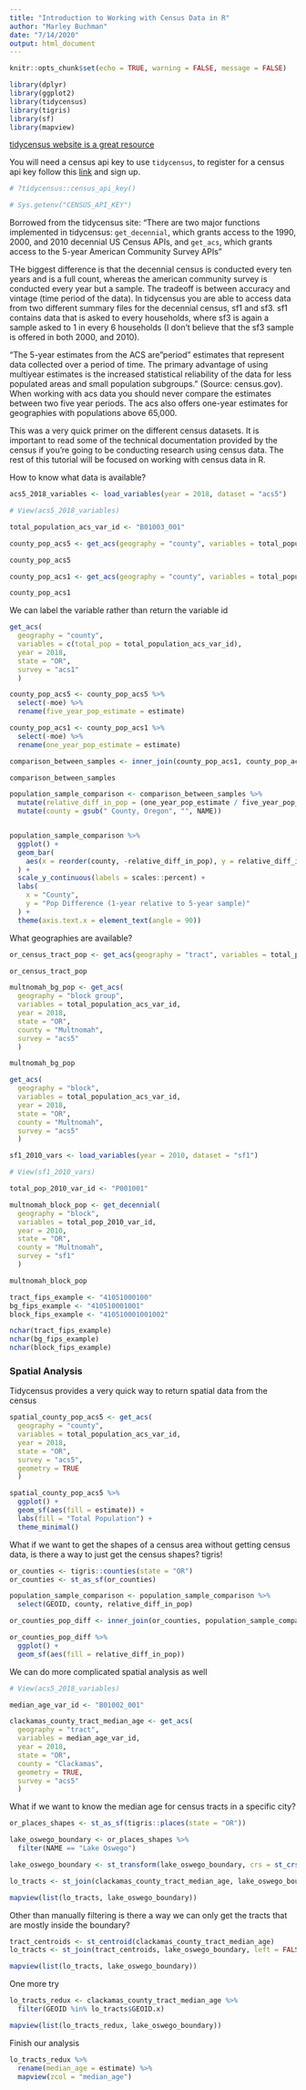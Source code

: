 ```yaml
---
title: "Introduction to Working with Census Data in R"
author: "Marley Buchman"
date: "7/14/2020"
output: html_document
---
```


```r
knitr::opts_chunk$set(echo = TRUE, warning = FALSE, message = FALSE)
```


```r
library(dplyr)
library(ggplot2)
library(tidycensus)
library(tigris)
library(sf)
library(mapview)
```


[tidycensus website is a great resource](https://walker-data.com/tidycensus/)

You will need a census api key to use `tidycensus`, to register for a census api key follow this [link](https://api.census.gov/data/key_signup.html) and sign up.
```r
# ?tidycensus::census_api_key()

# Sys.getenv("CENSUS_API_KEY")
```

Borrowed from the tidycensus site:
"There are two major functions implemented in tidycensus: `get_decennial`, which grants access to the 1990, 2000, and 2010 decennial US Census APIs, and `get_acs`, which grants access to the 5-year American Community Survey APIs"

THe biggest difference is that the decennial census is conducted every ten years and is a full count, whereas the american community survey is conducted every year but a sample. The tradeoff is between accuracy and vintage (time period of the data). In tidycensus you are able to access data from two different summary files for the decennial census, sf1 and sf3. sf1 contains data that is asked to every households, where sf3 is again a sample asked to 1 in every 6 households (I don't believe that the sf3 sample is offered in both 2000, and 2010).

"The 5-year estimates from the ACS are "period" estimates that represent data collected over a period of time. The primary advantage of using multiyear estimates is the increased statistical reliability of the data for less populated areas and small population subgroups." (Source: census.gov). When working with acs data you should never compare the estimates between two five year periods. The acs also offers one-year estimates for geographies with populations above 65,000. 

This was a very quick primer on the different census datasets. It is important to read some of the technical documentation provided by the census if you're going to be conducting research using census data. The rest of this tutorial will be focused on working with census data in R.

How to know what data is available?
```r
acs5_2018_variables <- load_variables(year = 2018, dataset = "acs5")

# View(acs5_2018_variables)
```


```r
total_population_acs_var_id <- "B01003_001"

county_pop_acs5 <- get_acs(geography = "county", variables = total_population_acs_var_id, year = 2018, state = "OR", survey = "acs5")

county_pop_acs5
```

```r
county_pop_acs1 <- get_acs(geography = "county", variables = total_population_acs_var_id, year = 2018, state = "OR", survey = "acs1")

county_pop_acs1
```


We can label the variable rather than return the variable id
```r
get_acs(
  geography = "county", 
  variables = c(total_pop = total_population_acs_var_id), 
  year = 2018, 
  state = "OR", 
  survey = "acs1"
  )
```


```r
county_pop_acs5 <- county_pop_acs5 %>% 
  select(-moe) %>% 
  rename(five_year_pop_estimate = estimate)

county_pop_acs1 <- county_pop_acs1 %>% 
  select(-moe) %>% 
  rename(one_year_pop_estimate = estimate)

comparison_between_samples <- inner_join(county_pop_acs1, county_pop_acs5)

comparison_between_samples
```

```r
population_sample_comparison <- comparison_between_samples %>% 
  mutate(relative_diff_in_pop = (one_year_pop_estimate / five_year_pop_estimate) - 1) %>% 
  mutate(county = gsub(" County, Oregon", "", NAME)) 


population_sample_comparison %>% 
  ggplot() +
  geom_bar(
    aes(x = reorder(county, -relative_diff_in_pop), y = relative_diff_in_pop), stat = "identity"
  ) +
  scale_y_continuous(labels = scales::percent) +
  labs(
    x = "County",
    y = "Pop Difference (1-year relative to 5-year sample)"
  ) +
  theme(axis.text.x = element_text(angle = 90))
```

What geographies are available?
```r
or_census_tract_pop <- get_acs(geography = "tract", variables = total_population_acs_var_id, year = 2018, state = "OR", survey = "acs5")

or_census_tract_pop
```

```r
multnomah_bg_pop <- get_acs(
  geography = "block group", 
  variables = total_population_acs_var_id, 
  year = 2018, 
  state = "OR", 
  county = "Multnomah", 
  survey = "acs5"
  )

multnomah_bg_pop
```


```r
get_acs(
  geography = "block", 
  variables = total_population_acs_var_id, 
  year = 2018, 
  state = "OR", 
  county = "Multnomah", 
  survey = "acs5"
  )
```

```r
sf1_2010_vars <- load_variables(year = 2010, dataset = "sf1")

# View(sf1_2010_vars)

total_pop_2010_var_id <- "P001001"

multnomah_block_pop <- get_decennial(
  geography = "block", 
  variables = total_pop_2010_var_id, 
  year = 2010, 
  state = "OR", 
  county = "Multnomah", 
  survey = "sf1"
  )

multnomah_block_pop
```

```r
tract_fips_example <- "41051000100"
bg_fips_example <- "410510001001"
block_fips_example <- "410510001001002"

nchar(tract_fips_example)
nchar(bg_fips_example)
nchar(block_fips_example)
```


### Spatial Analysis

Tidycensus provides a very quick way to return spatial data from the census
```r
spatial_county_pop_acs5 <- get_acs(
  geography = "county", 
  variables = total_population_acs_var_id, 
  year = 2018, 
  state = "OR", 
  survey = "acs5",
  geometry = TRUE
  )

spatial_county_pop_acs5 %>% 
  ggplot() +
  geom_sf(aes(fill = estimate)) +
  labs(fill = "Total Population") +
  theme_minimal()
```

What if we want to get the shapes of a census area without getting census data, is there a way to just get the census shapes? tigris!
```r
or_counties <- tigris::counties(state = "OR")
or_counties <- st_as_sf(or_counties)

population_sample_comparison <- population_sample_comparison %>% 
  select(GEOID, county, relative_diff_in_pop)

or_counties_pop_diff <- inner_join(or_counties, population_sample_comparison)

or_counties_pop_diff %>% 
  ggplot() +
  geom_sf(aes(fill = relative_diff_in_pop))
```

We can do more complicated spatial analysis as well
```r
# View(acs5_2018_variables)

median_age_var_id <- "B01002_001"

clackamas_county_tract_median_age <- get_acs(
  geography = "tract", 
  variables = median_age_var_id, 
  year = 2018, 
  state = "OR", 
  county = "Clackamas", 
  geometry = TRUE, 
  survey = "acs5"
  )
```

What if we want to know the median age for census tracts in a specific city?
```r
or_places_shapes <- st_as_sf(tigris::places(state = "OR"))

lake_oswego_boundary <- or_places_shapes %>% 
  filter(NAME == "Lake Oswego")

lake_oswego_boundary <- st_transform(lake_oswego_boundary, crs = st_crs(clackamas_county_tract_median_age))

lo_tracts <- st_join(clackamas_county_tract_median_age, lake_oswego_boundary, left = FALSE)
```

```r
mapview(list(lo_tracts, lake_oswego_boundary))
```

Other than manually filtering is there a way we can only get the tracts that are mostly inside the boundary?
```r
tract_centroids <- st_centroid(clackamas_county_tract_median_age)
lo_tracts <- st_join(tract_centroids, lake_oswego_boundary, left = FALSE)

mapview(list(lo_tracts, lake_oswego_boundary))
```

One more try
```r
lo_tracts_redux <- clackamas_county_tract_median_age %>% 
  filter(GEOID %in% lo_tracts$GEOID.x)

mapview(list(lo_tracts_redux, lake_oswego_boundary))
```
Finish our analysis
```r
lo_tracts_redux %>% 
  rename(median_age = estimate) %>% 
  mapview(zcol = "median_age")
```

